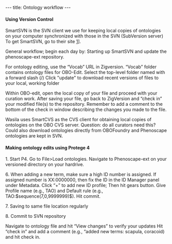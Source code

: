 ---
title: Ontology workflow
---

====Using Version Control ====
SmartSVN is the SVN client we use for keeping local copies of ontologies on your computer synchronized with those in the SVN (SubVersion server)
To get SmartSVN, go to their site [http://www.smartsvn.com/SmartSVN]].

General workflow; begin each day by:
Starting up SmartSVN and update the phenoscape-ext repository.

For ontology editing, use the “Vocab” URL in Zigversion. “Vocab” folder contains ontology files for OBO-Edit.
Select the top-level folder named with a forward slash (/)
Click "update" to download recent versions of files to your local, working folder

Within OBO-edit, open the local copy of your file and proceed with your curation work.
After saving your file, go back to ZigVersion and “check in” your modified file(s) to the repository. Remember to add a comment to the bottom of the check in window describing the changes you made to the file.

Wasila uses SmartCVS as the CVS client for obtaining local copies of ontologies on the OBO CVS server.  Question: do all curators need this? Could also download ontologies directly from OBOFoundry and Phenoscape ontologies are kept in SVN.

====Making ontology edits using Protege 4====
1. Start P4. Go to File>Load ontologies.
Navigate to Phenoscape-ext on your versioned directory on your hardrive.


6.  When adding a new term, make sure a high ID number is assigned. If assigned number is XX:0000000, then fix the ID in the ID Manager panel under Metadata.  Click “+” to add new ID profile; Then hit gears button. Give Profile name (e.g., TAO) and Default rule (e.g., TAO:$sequence(7,0,9999999)$). Hit commit.

7. Saving to same file location regularly

8. Commit to SVN repository

Navigate to ontology file and hit “View changes” to verify your updates
Hit “check in” and add a comment (e.g., “added new terms: scapula, coracoid) and hit check in.
